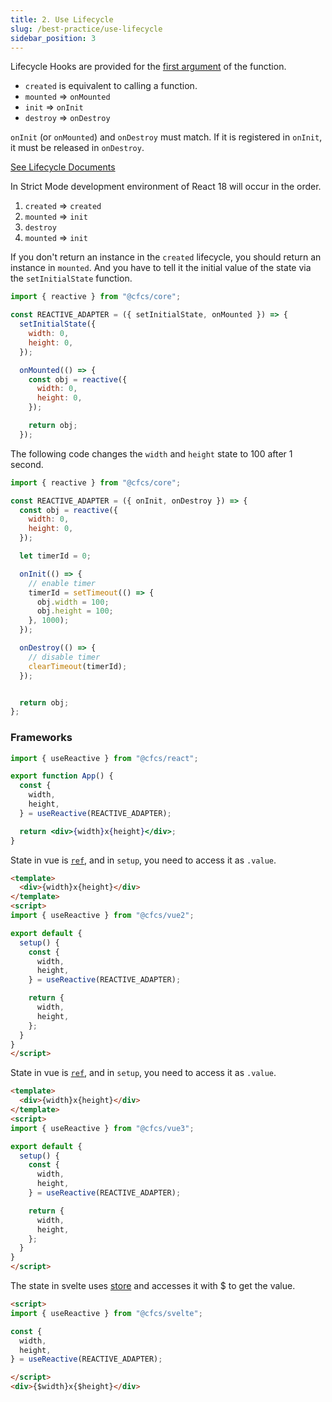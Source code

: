 ```yaml
---
title: 2. Use Lifecycle
slug: /best-practice/use-lifecycle
sidebar_position: 3
---
```



Lifecycle Hooks are provided for the [first argument](/docs/api/Core/Reactive/Interface/ReactiveSetup) of the function.

* `created` is equivalent to calling a function.
* `mounted` => `onMounted`
* `init` => `onInit`
* `destroy` => `onDestroy`




`onInit` (or `onMounted`) and `onDestroy` must match. If it is registered in `onInit`, it must be released in `onDestroy`.

[See Lifecycle Documents](/docs/cfcs-reactive-lifecycle)

In Strict Mode development environment of React 18 will occur in the order.

1. `created` => `created`
2. `mounted` => `init`
3. `destroy`
4. `mounted` => `init`



If you don't return an instance in the `created` lifecycle, you should return an instance in `mounted`.
And you have to tell it the initial value of the state via the `setInitialState` function.

```js
import { reactive } from "@cfcs/core";

const REACTIVE_ADAPTER = ({ setInitialState, onMounted }) => {
  setInitialState({
    width: 0,
    height: 0,
  });

  onMounted(() => {
    const obj = reactive({
      width: 0,
      height: 0,
    });

    return obj;
  });
```

The following code changes the `width` and `height` state to 100 after 1 second.

```js
import { reactive } from "@cfcs/core";

const REACTIVE_ADAPTER = ({ onInit, onDestroy }) => {
  const obj = reactive({
    width: 0,
    height: 0,
  });

  let timerId = 0;

  onInit(() => {
    // enable timer
    timerId = setTimeout(() => {
      obj.width = 100;
      obj.height = 100;
    }, 1000);
  });

  onDestroy(() => {
    // disable timer
    clearTimeout(timerId);
  });


  return obj;
};
```


### Frameworks

<FrameworkTabs>
  <TabItem value="react">

```jsx
import { useReactive } from "@cfcs/react";

export function App() {
  const {
    width,
    height,
  } = useReactive(REACTIVE_ADAPTER);

  return <div>{width}x{height}</div>;
}
```
</TabItem>
<TabItem value="vue2">

State in vue is [`ref`](https://vuejs.org/api/reactivity-core.html#ref), and in `setup`, you need to access it as `.value`.


```html
<template>
  <div>{width}x{height}</div>
</template>
<script>
import { useReactive } from "@cfcs/vue2";

export default {
  setup() {
    const {
      width,
      height,
    } = useReactive(REACTIVE_ADAPTER);

    return {
      width,
      height,
    };
  }
}
</script>
```
</TabItem>

<TabItem value="vue3">

State in vue is [`ref`](https://vuejs.org/api/reactivity-core.html#ref), and in `setup`, you need to access it as `.value`.



```html
<template>
  <div>{width}x{height}</div>
</template>
<script>
import { useReactive } from "@cfcs/vue3";

export default {
  setup() {
    const {
      width,
      height,
    } = useReactive(REACTIVE_ADAPTER);

    return {
      width,
      height,
    };
  }
}
</script>
```
</TabItem>
<TabItem value="svelte">

The state in svelte uses [store](https://svelte.dev/docs#component-format-script-4-prefix-stores-with-$-to-access-their-values) and accesses it with $ to get the value.

```html
<script>
import { useReactive } from "@cfcs/svelte";

const {
  width,
  height,
} = useReactive(REACTIVE_ADAPTER);

</script>
<div>{$width}x{$height}</div>
```


  </TabItem>
</FrameworkTabs>

